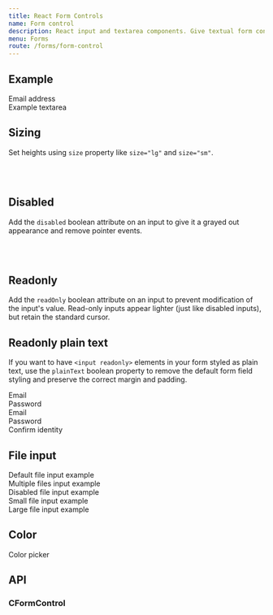 ```yaml
---
title: React Form Controls
name: Form control
description: React input and textarea components. Give textual form controls like `<input>`s and `<textarea>`s an upgrade with custom styles, sizing, focus states, and more.
menu: Forms
route: /forms/form-control
---
```



## Example

<Playground>
  <CForm>
    <div className="mb-3">
      <CFormLabel htmlFor="exampleFormControlInput1">Email address</CFormLabel>
      <CFormControl type="email" id="exampleFormControlInput1" placeholder="name@example.com"/>
    </div>
    <div className="mb-3">
      <CFormLabel htmlFor="exampleFormControlTextarea1">Example textarea</CFormLabel>
      <CFormControl component="textarea" id="exampleFormControlTextarea1" rows="3"></CFormControl>
    </div>
  </CForm>
</Playground>

## Sizing

Set heights using `size` property like `size="lg"` and `size="sm"`.

<Playground>
  <CFormControl type="text" size="lg" placeholder="Large input" aria-label="lg input example"/>
  <br/>
  <CFormControl type="text" placeholder="Default input" aria-label="default input example"/>
  <br/>
  <CFormControl type="text" size="sm" placeholder="Small input" aria-label="sm input example"/>
</Playground>

## Disabled

Add the `disabled` boolean attribute on an input to give it a grayed out appearance and remove pointer events.

<Playground>
  <CFormControl type="text" placeholder="Disabled input" aria-label="Disabled input example" disabled/>
  <br/>
  <CFormControl type="text" placeholder="Disabled readonly input" aria-label="Disabled input example" disabled readOnly/>
  <br/>
</Playground>

## Readonly

Add the `readOnly` boolean attribute on an input to prevent modification of the input's value. Read-only inputs appear lighter (just like disabled inputs), but retain the standard cursor.

<Playground>
  <CFormControl type="text" placeholder="Readonly input here..." aria-label="readonly input example" readOnly/>
</Playground>

## Readonly plain text

If you want to have `<input readonly>` elements in your form styled as plain text, use the `plainText` boolean property to remove the default form field styling and preserve the correct margin and padding.

<Playground>
  <CRow className="mb-3">
    <CFormLabel htmlFor="staticEmail" className="col-sm-2 col-form-label">Email</CFormLabel>
    <div className="col-sm-10">
      <CFormControl type="text" id="staticEmail" value="email@example.com" readOnly plainText/>
    </div>
  </CRow>
  <CRow className="mb-3">
    <CFormLabel htmlFor="inputPassword" className="col-sm-2 col-form-label">Password</CFormLabel>
    <div className="col-sm-10">
      <CFormControl type="password" id="inputPassword"/>
    </div>
  </CRow>
</Playground>

<Playground>
  <CForm class="row g-3">
    <div class="col-auto">
      <CFormLabel htmlFor="staticEmail2" className="visually-hidden">Email</CFormLabel>
      <CFormControl type="text" id="staticEmail2" value="email@example.com" readOnly plainText/>
    </div>
    <div class="col-auto">
      <CFormLabel htmlFor="inputPassword2" className="visually-hidden">Password</CFormLabel>
      <CFormControl type="password" id="inputPassword2" placeholder="Password"/>
    </div>
    <div class="col-auto">
      <CButton type="submit" className="mb-3">Confirm identity</CButton>
    </div>
  </CForm>
</Playground>

## File input

<Playground>
  <div class="mb-3">
    <CFormLabel htmlFor="formFile">Default file input example</CFormLabel>
    <CFormControl type="file" id="formFile"/>
  </div>
  <div class="mb-3">
    <CFormLabel htmlFor="formFileMultiple">Multiple files input example</CFormLabel>
    <CFormControl type="file" id="formFileMultiple" multiple/>
  </div>
  <div class="mb-3">
    <CFormLabel htmlFor="formFileDisabled">Disabled file input example</CFormLabel>
    <CFormControl type="file" id="formFileDisabled" disabled/>
  </div>
  <div class="mb-3">
    <CFormLabel htmlFor="formFileSm">Small file input example</CFormLabel>
    <CFormControl type="file" size="sm" id="formFileSm"/>
  </div>
  <div>
    <CFormLabel htmlFor="formFileLg">Large file input example</CFormLabel>
    <CFormControl type="file" size="lg" id="formFileLg"/>
  </div>
</Playground>

## Color

<Playground>
  <CFormLabel htmlFor="exampleColorInput">Color picker</CFormLabel>
  <CFormControl type="color" id="exampleColorInput" value="#563d7c" title="Choose your color" />
</Playground>

## API

### CFormControl

<Props of={CFormControl} />
